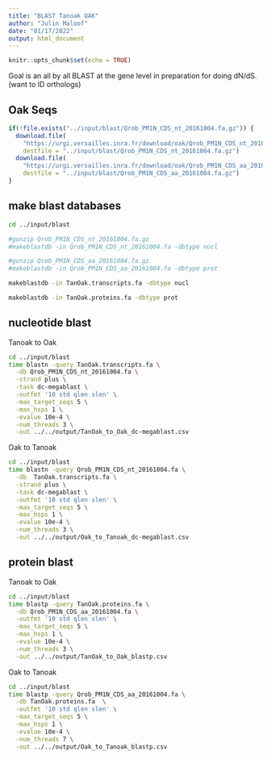 ```yaml
---
title: "BLAST Tanoak OAK"
author: "Julin Maloof"
date: "01/17/2022"
output: html_document
---
```


```r
knitr::opts_chunk$set(echo = TRUE)
```

Goal is an all by all BLAST at the gene level in preparation for doing dN/dS.  (want to ID orthologs)

## Oak Seqs

```r
if(!file.exists("../input/blast/Qrob_PM1N_CDS_nt_20161004.fa.gz")) {
  download.file(
    "https://urgi.versailles.inra.fr/download/oak/Qrob_PM1N_CDS_nt_20161004.fa.gz",
    destfile = "../input/blast/Qrob_PM1N_CDS_nt_20161004.fa.gz")
  download.file(
    "https://urgi.versailles.inra.fr/download/oak/Qrob_PM1N_CDS_aa_20161004.fa.gz",
    destfile = "../input/blast/Qrob_PM1N_CDS_aa_20161004.fa.gz")
}
```



## make blast databases

```bash
cd ../input/blast

#gunzip Qrob_PM1N_CDS_nt_20161004.fa.gz
#makeblastdb -in Qrob_PM1N_CDS_nt_20161004.fa -dbtype nucl

#gunzip Qrob_PM1N_CDS_aa_20161004.fa.gz
#makeblastdb -in Qrob_PM1N_CDS_aa_20161004.fa -dbtype prot

makeblastdb -in TanOak.transcripts.fa -dbtype nucl

makeblastdb -in TanOak.proteins.fa -dbtype prot
```

## nucleotide blast

Tanoak to Oak

```bash
cd ../input/blast
time blastn -query TanOak.transcripts.fa \
  -db Qrob_PM1N_CDS_nt_20161004.fa \
  -strand plus \
  -task dc-megablast \
  -outfmt '10 std qlen slen' \
  -max_target_seqs 5 \
  -max_hsps 1 \
  -evalue 10e-4 \
  -num_threads 3 \
  -out ../../output/TanOak_to_Oak_dc-megablast.csv
```

Oak to Tanoak

```bash
cd ../input/blast
time blastn -query Qrob_PM1N_CDS_nt_20161004.fa \
  -db  TanOak.transcripts.fa \
  -strand plus \
  -task dc-megablast \
  -outfmt '10 std qlen slen' \
  -max_target_seqs 5 \
  -max_hsps 1 \
  -evalue 10e-4 \
  -num_threads 3 \
  -out ../../output/Oak_to_Tanoak_dc-megablast.csv
```

## protein blast

Tanoak to Oak

```bash
cd ../input/blast
time blastp -query TanOak.proteins.fa \
  -db Qrob_PM1N_CDS_aa_20161004.fa \
  -outfmt '10 std qlen slen' \
  -max_target_seqs 5 \
  -max_hsps 1 \
  -evalue 10e-4 \
  -num_threads 3 \
  -out ../../output/TanOak_to_Oak_blastp.csv
```

Oak to Tanoak

```bash
cd ../input/blast
time blastp -query Qrob_PM1N_CDS_aa_20161004.fa \
  -db TanOak.proteins.fa  \
  -outfmt '10 std qlen slen' \
  -max_target_seqs 5 \
  -max_hsps 1 \
  -evalue 10e-4 \
  -num_threads 7 \
  -out ../../output/Oak_to_Tanoak_blastp.csv
```

